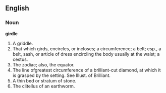 ==English==

===Noun===

'''girdle'''

#A griddle.
#That which girds, encircles, or incloses; a circumference; a belt; esp., a belt, sash, or article of dress encircling the body usually at the waist; a cestus.
#The zodiac; also, the equator.
#The line ofgreatest circumference of a brilliant-cut diamond, at which it is grasped by the setting. See Illust. of Brilliant.
#A thin bed or stratum of stone.
#The clitellus of an earthworm.